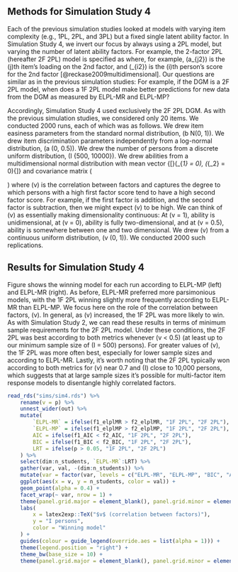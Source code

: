 ## Methods for Simulation Study 4

Each of the previous simulation studies looked at models with varying item complexity (e.g., 1PL, 2PL, and 3PL) but a fixed single latent ability factor. In Simulation Study 4, we invert our focus by always using a 2PL model, but varying the number of latent ability factors. For example, the 2-factor 2PL (hereafter 2F 2PL) model is specified as
\begin{align}
\text{Pr}(Y_{ij}) = F(a_{j1}\theta_{i1} + a_{j2} \theta_{i2} + b_j)
\end{align}
where, for example, \(a_{j2}\) is the \(j\)th item's loading on the 2nd factor, and \(\theta_{i2}\) is the \(i\)th person's score for the 2nd factor [@reckase2009multidimensional]. Our questions are similar as in the previous simulation studies: For example, if the DGM is a 2F 2PL model, when does a 1F 2PL model make better predictions for new data from the DGM as measured by ELPL-MR and ELPL-MP?

Accordingly, Simulation Study 4 used exclusively the 2F 2PL DGM. As with the previous simulation studies, we considered only 20 items. We conducted 2000 runs, each of which was as follows. We drew item easiness parameters from the standard normal distribution, \(b \sim N(0, 1)\). We drew item discrimination parameters independently\footnote{In particular, each item's loading on each factor was independent so that the first item's loading on the first factor was independent of its loading on the second factor.} from a log-normal distribution, \(a \sim \text{Lognormal}(0, 0.5)\). We drew the number of persons from a discrete uniform distribution, \(I \sim \text{unif}\{500, 10000\}\). We drew abilities from a multidimensional normal distribution with mean vector {[}\(\mu_{\theta_1} = 0\), \(\mu_{\theta_2} = 0\){]} and covariance matrix \(\begin{bmatrix} 1 & v \\ v & 1 \end{bmatrix}\) where \(v\) is the correlation between factors and captures the degree to which persons with a high first factor score tend to have a high second factor score. For example, if the first factor is addition, and the second factor is subtraction, then we might expect \(v\) to be high. We can think of \(v\) as essentially making dimensionality continuous: At \(v = 1\), ability is unidimensional, at \(v = 0\), ability is fully two-dimensional, and at \(v = 0.5\), ability is somewhere between one and two dimensional. We drew \(v\) from a continuous uniform distribution, \(v \sim \text{unif}(0, 1)\). We conducted 2000 such replications.

## Results for Simulation Study 4

Figure \ref{fig:results6a} shows the winning model for each run according to ELPL-MP (left) and ELPL-MR (right). As before, ELPL-MR preferred more parsimonious models, with the 1F 2PL winning slightly more frequently according to ELPL-MR than ELPL-MP. We focus here on the role of the correlation between factors, \(v\). In general, as \(v\) increased, the 1F 2PL was more likely to win. As with Simulation Study 2, we can read these results in terms of minimum sample requirements for the 2F 2PL model. Under these conditions, the 2F 2PL was best according to both metrics whenever \(v < 0.5\) (at least up to our minimum sample size of \(I = 500\) persons). For greater values of \(v\), the 1F 2PL was more often best, especially for lower sample sizes and according to ELPL-MR. Lastly, it's worth noting that the 2F 2PL typically won according to both metrics for \(v\) near 0.7 and \(I\) close to 10,000 persons, which suggests that at large sample sizes it's possible for multi-factor item response models to disentangle highly correlated factors.

```r

read_rds("sims/sim4.rds") %>%
	rename(v = p) %>%
	unnest_wider(out) %>%
	mutate(
		`ELPL-MR` = ifelse(f1_elplMR > f2_elplMR, "1F 2PL", "2F 2PL"),
		`ELPL-MP` = ifelse(f1_elplMP > f2_elplMP, "1F 2PL", "2F 2PL"),
		AIC = ifelse(f1_AIC < f2_AIC, "1F 2PL", "2F 2PL"),
		BIC = ifelse(f1_BIC < f2_BIC, "1F 2PL", "2F 2PL"),
		LRT = ifelse(p > 0.05, "1F 2PL", "2F 2PL")
	) %>%
	select(dim:n_students, `ELPL-MR`:LRT) %>%
	gather(var, val, -(dim:n_students)) %>%
	mutate(var = factor(var, levels = c("ELPL-MR", "ELPL-MP", "BIC", "AIC", "LRT"))) %>%
	ggplot(aes(x = v, y = n_students, color = val)) +
	geom_point(alpha = 0.4) +
	facet_wrap(~ var, nrow = 1) +
	theme(panel.grid.major = element_blank(), panel.grid.minor = element_blank()) +
	labs(
		x = latex2exp::TeX("$v$ (correlation between factors)"),
		y = "I persons",
		color = "Winning model"
	) +
	guides(colour = guide_legend(override.aes = list(alpha = 1))) +
	theme(legend.position = "right") +
	theme_bw(base_size = 10) +
	theme(panel.grid.major = element_blank(), panel.grid.minor = element_blank())
```
